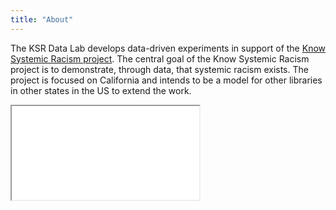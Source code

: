 ```yaml
---
title: "About"
---
```


The KSR Data Lab develops data-driven experiments in support of the [Know Systemic Racism project](https://library.stanford.edu/blogs/stanford-libraries-blog/2021/08/introducing-know-systemic-racism-ksr-project). The central goal of the Know Systemic Racism project is to demonstrate, through data, that systemic racism exists. The project is focused on California and intends to be a model for other libraries in other states in the US to extend the work.

<div>

```{=html}
<iframe class="slide-deck" src="/slides-summer2023/"></iframe>
```

</div>

